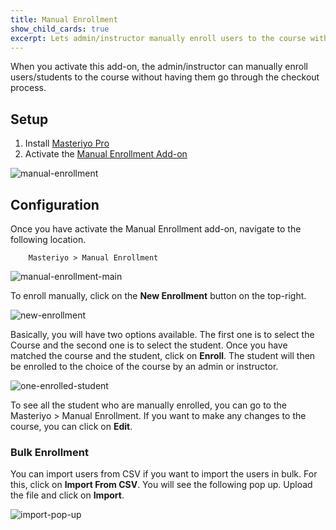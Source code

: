 ```yaml
---
title: Manual Enrollment
show_child_cards: true
excerpt: Lets admin/instructor manually enroll users to the course without having to go through the checkout process.
---
```


When you activate this add-on, the admin/instructor can manually enroll users/students to the course without having them go through the checkout process.

## Setup

1. Install [Masteriyo Pro](https://docs.masteriyo.com/getting-started/installation#installing-masteriyo-lms-pro-version)
2. Activate the [Manual Enrollment Add-on](https://docs.masteriyo.com/premium-addons/activate-masteriyo-premium-addons)

![manual-enrollment](https://github.com/Masteriyo/masteriyo-docs/assets/75772539/b4b206f2-6730-4c51-a2a9-e5fb32fae600)


## Configuration

Once you have activate the Manual Enrollment add-on, navigate to the following location.

        Masteriyo > Manual Enrollment


![manual-enrollment-main](https://github.com/Masteriyo/masteriyo-docs/assets/75772539/e5b5a176-1c28-4f12-ae24-c40fb3bf50cf)

To enroll manually, click on the **New Enrollment** button on the top-right.

![new-enrollment](https://github.com/Masteriyo/masteriyo-docs/assets/75772539/cb1c65d4-ba2d-4f61-8377-887a14a3340f)

Basically, you will have two options available. The first one is to select the Course and the second one is to select the student. Once you have matched the course and the student, click on **Enroll**. The student will then be enrolled to the choice of the course by an admin or instructor.

![one-enrolled-student](https://github.com/Masteriyo/masteriyo-docs/assets/75772539/c661bfce-9c09-460b-ba31-678cc5c756f6)

To see all the student who are manually enrolled, you can go to the Masteriyo > Manual Enrollment. If you want to make any changes to the course, you can click on **Edit**.

### Bulk Enrollment

You can import users from CSV if you want to import the users in bulk. For this, click on **Import From CSV**. You will see the following pop up. Upload the file and click on **Import**.

![import-pop-up](https://github.com/Masteriyo/masteriyo-docs/assets/75772539/038955ad-89d3-4255-89cb-de1d00009441)
